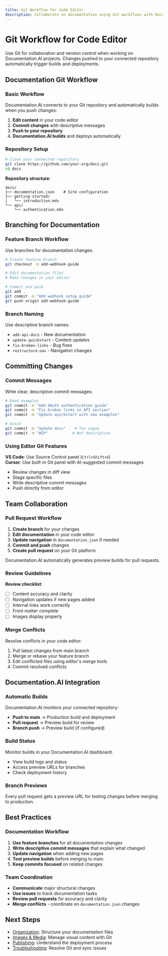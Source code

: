 ```yaml
---
title: Git Workflow for Code Editor
description: Collaborate on documentation using Git workflows with Documentation.AI
---
```


# Git Workflow for Code Editor

Use Git for collaboration and version control when working on Documentation.AI projects. Changes pushed to your connected repository automatically trigger builds and deployments.

## Documentation Git Workflow

### Basic Workflow

Documentation.AI connects to your Git repository and automatically builds when you push changes:

1. **Edit content** in your code editor
2. **Commit changes** with descriptive messages
3. **Push to your repository** 
4. **Documentation.AI builds** and deploys automatically

### Repository Setup

```bash
# Clone your connected repository
git clone https://github.com/your-org/docs.git
cd docs
```

**Repository structure**:
```
docs/
├── documentation.json    # Site configuration 
├── getting-started/
│   └── introduction.mdx
└── api/
    └── authentication.mdx
```

## Branching for Documentation

### Feature Branch Workflow

Use branches for documentation changes:

```bash
# Create feature branch
git checkout -b add-webhook-guide

# Edit documentation files
# Make changes in your editor

# Commit and push
git add .
git commit -m "Add webhook setup guide"
git push origin add-webhook-guide
```

### Branch Naming

Use descriptive branch names:
- `add-api-docs` - New documentation
- `update-quickstart` - Content updates  
- `fix-broken-links` - Bug fixes
- `restructure-nav` - Navigation changes

## Committing Changes

### Commit Messages

Write clear, descriptive commit messages:

```bash
# Good examples
git commit -m "Add OAuth authentication guide"
git commit -m "Fix broken links in API section"
git commit -m "Update quickstart with new examples"

# Avoid
git commit -m "Update docs"    # Too vague
git commit -m "WIP"           # Not descriptive
```

### Using Editor Git Features

**VS Code**: Use Source Control panel (`Ctrl+Shift+G`)  
**Cursor**: Use built-in Git panel with AI-suggested commit messages

- Review changes in diff view
- Stage specific files
- Write descriptive commit messages
- Push directly from editor

## Team Collaboration

### Pull Request Workflow

1. **Create branch** for your changes
2. **Edit documentation** in your code editor
3. **Update navigation** in `documentation.json` if needed
4. **Commit and push** changes
5. **Create pull request** on your Git platform

Documentation.AI automatically generates preview builds for pull requests.

### Review Guidelines

**Review checklist**:
- [ ] Content accuracy and clarity
- [ ] Navigation updates if new pages added
- [ ] Internal links work correctly
- [ ] Front matter complete
- [ ] Images display properly

### Merge Conflicts

Resolve conflicts in your code editor:
1. Pull latest changes from main branch
2. Merge or rebase your feature branch
3. Edit conflicted files using editor's merge tools
4. Commit resolved conflicts

## Documentation.AI Integration

### Automatic Builds

Documentation.AI monitors your connected repository:

- **Push to main** → Production build and deployment
- **Pull request** → Preview build for review
- **Branch push** → Preview build (if configured)

### Build Status

Monitor builds in your Documentation.AI dashboard:
- View build logs and status
- Access preview URLs for branches
- Check deployment history

### Branch Previews

Every pull request gets a preview URL for testing changes before merging to production.

## Best Practices

### Documentation Workflow

1. **Use feature branches** for all documentation changes
2. **Write descriptive commit messages** that explain what changed
3. **Update navigation** when adding new pages
4. **Test preview builds** before merging to main
5. **Keep commits focused** on related changes

### Team Coordination

- **Communicate** major structural changes
- **Use issues** to track documentation tasks
- **Review pull requests** for accuracy and clarity
- **Merge conflicts** - coordinate on `documentation.json` changes

## Next Steps

- [Organization](organize): Structure your documentation files
- [Images & Media](images-and-media): Manage visual content with Git
- [Publishing](publish): Understand the deployment process
- [Troubleshooting](troubleshooting): Resolve Git and sync issues
